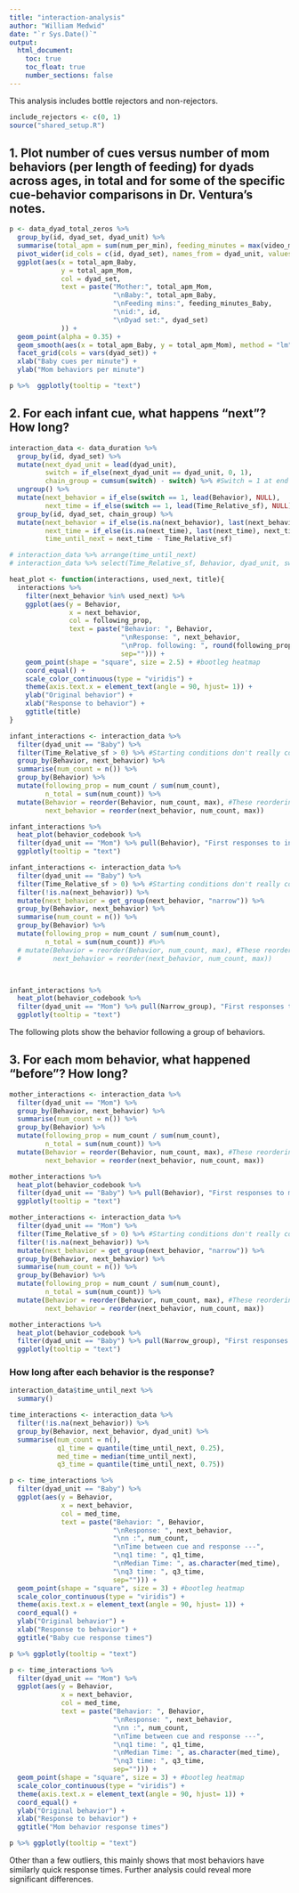 ```yaml
---
title: "interaction-analysis"
author: "William Medwid"
date: "`r Sys.Date()`"
output:
  html_document:
    toc: true
    toc_float: true
    number_sections: false
---
```


This analysis includes bottle rejectors and non-rejectors.

```r
include_rejectors <- c(0, 1)
source("shared_setup.R")
```


## 1. Plot number of cues versus number of mom behaviors (per length of feeding) for dyads across ages, in total and for some of the specific cue-behavior comparisons in Dr. Ventura’s notes.

```r
p <- data_dyad_total_zeros %>% 
  group_by(id, dyad_set, dyad_unit) %>% 
  summarise(total_apm = sum(num_per_min), feeding_minutes = max(video_mins)) %>% 
  pivot_wider(id_cols = c(id, dyad_set), names_from = dyad_unit, values_from = c(total_apm, feeding_minutes)) %>% 
  ggplot(aes(x = total_apm_Baby, 
             y = total_apm_Mom, 
             col = dyad_set,
             text = paste("Mother:", total_apm_Mom,
                          "\nBaby:", total_apm_Baby,
                          "\nFeeding mins:", feeding_minutes_Baby,
                          "\nid:", id,
                          "\nDyad set:", dyad_set)
             )) +
  geom_point(alpha = 0.35) +
  geom_smooth(aes(x = total_apm_Baby, y = total_apm_Mom), method = "lm", inherit.aes = FALSE) + #the text aes broke geom_smooth, so it's removed.
  facet_grid(cols = vars(dyad_set)) +
  xlab("Baby cues per minute") +
  ylab("Mom behaviors per minute")

p %>%  ggplotly(tooltip = "text")
```



## 2. For each infant cue, what happens “next”?  How long?

```r
interaction_data <- data_duration %>% 
  group_by(id, dyad_set) %>% 
  mutate(next_dyad_unit = lead(dyad_unit),
         switch = if_else(next_dyad_unit == dyad_unit, 0, 1),
         chain_group = cumsum(switch) - switch) %>% #Switch = 1 at end of group, chain group changes at start of new group
  ungroup() %>% 
  mutate(next_behavior = if_else(switch == 1, lead(Behavior), NULL),
         next_time = if_else(switch == 1, lead(Time_Relative_sf), NULL)) %>% 
  group_by(id, dyad_set, chain_group) %>% 
  mutate(next_behavior = if_else(is.na(next_behavior), last(next_behavior), next_behavior),
         next_time = if_else(is.na(next_time), last(next_time), next_time),
         time_until_next = next_time - Time_Relative_sf)

# interaction_data %>% arrange(time_until_next)
# interaction_data %>% select(Time_Relative_sf, Behavior, dyad_unit, switch, chain_group, next_time, time_until_next) %>% arrange(time_until_next)
```

```r
heat_plot <- function(interactions, used_next, title){
  interactions %>%
    filter(next_behavior %in% used_next) %>%
    ggplot(aes(y = Behavior,
               x = next_behavior,
               col = following_prop,
               text = paste("Behavior: ", Behavior,
                            "\nResponse: ", next_behavior,
                            "\nProp. following: ", round(following_prop, 2), " (", num_count, "/", n_total, ")",
                            sep=""))) +
    geom_point(shape = "square", size = 2.5) + #bootleg heatmap
    coord_equal() +
    scale_color_continuous(type = "viridis") +
    theme(axis.text.x = element_text(angle = 90, hjust= 1)) +
    ylab("Original behavior") +
    xlab("Response to behavior") +
    ggtitle(title)
}
```


```r
infant_interactions <- interaction_data %>% 
  filter(dyad_unit == "Baby") %>% 
  filter(Time_Relative_sf > 0) %>% #Starting conditions don't really count
  group_by(Behavior, next_behavior) %>% 
  summarise(num_count = n()) %>% 
  group_by(Behavior) %>% 
  mutate(following_prop = num_count / sum(num_count),
         n_total = sum(num_count)) %>% 
  mutate(Behavior = reorder(Behavior, num_count, max), #These reorderings don't work as intended yet
         next_behavior = reorder(next_behavior, num_count, max))

infant_interactions %>% 
  heat_plot(behavior_codebook %>% 
  filter(dyad_unit == "Mom") %>% pull(Behavior), "First responses to infant behaviors") %>% 
  ggplotly(tooltip = "text")
```

```r
infant_interactions <- interaction_data %>% 
  filter(dyad_unit == "Baby") %>% 
  filter(Time_Relative_sf > 0) %>% #Starting conditions don't really count
  filter(!is.na(next_behavior)) %>%  
  mutate(next_behavior = get_group(next_behavior, "narrow")) %>% 
  group_by(Behavior, next_behavior) %>% 
  summarise(num_count = n()) %>% 
  group_by(Behavior) %>% 
  mutate(following_prop = num_count / sum(num_count),
         n_total = sum(num_count)) #%>% 
  # mutate(Behavior = reorder(Behavior, num_count, max), #These reorderings don't work as intended yet
  #        next_behavior = reorder(next_behavior, num_count, max))



infant_interactions %>% 
  heat_plot(behavior_codebook %>% 
  filter(dyad_unit == "Mom") %>% pull(Narrow_group), "First responses to infant behaviors (by category)") %>% 
  ggplotly(tooltip = "text")
```

The following plots show the behavior following a group of behaviors.


## 3. For each mom behavior, what happened “before”? How long?

```r
mother_interactions <- interaction_data %>% 
  filter(dyad_unit == "Mom") %>% 
  group_by(Behavior, next_behavior) %>% 
  summarise(num_count = n()) %>% 
  group_by(Behavior) %>% 
  mutate(following_prop = num_count / sum(num_count),
         n_total = sum(num_count)) %>% 
  mutate(Behavior = reorder(Behavior, num_count, max), #These reorderings don't work as intended yet
         next_behavior = reorder(next_behavior, num_count, max))

mother_interactions %>% 
  heat_plot(behavior_codebook %>% 
  filter(dyad_unit == "Baby") %>% pull(Behavior), "First responses to mother behaviors") %>% 
  ggplotly(tooltip = "text")
```

```r
mother_interactions <- interaction_data %>% 
  filter(dyad_unit == "Mom") %>% 
  filter(Time_Relative_sf > 0) %>% #Starting conditions don't really count
  filter(!is.na(next_behavior)) %>%
  mutate(next_behavior = get_group(next_behavior, "narrow")) %>% 
  group_by(Behavior, next_behavior) %>% 
  summarise(num_count = n()) %>% 
  group_by(Behavior) %>% 
  mutate(following_prop = num_count / sum(num_count),
         n_total = sum(num_count)) %>% 
  mutate(Behavior = reorder(Behavior, num_count, max), #These reorderings don't work as intended yet
         next_behavior = reorder(next_behavior, num_count, max))

mother_interactions %>% 
  heat_plot(behavior_codebook %>% 
  filter(dyad_unit == "Baby") %>% pull(Narrow_group), "First responses to mother behaviors") %>% 
  ggplotly(tooltip = "text")
```

### How long after each behavior is the response?

```r
interaction_data$time_until_next %>% 
  summary()

time_interactions <- interaction_data %>% 
  filter(!is.na(next_behavior)) %>% 
  group_by(Behavior, next_behavior, dyad_unit) %>% 
  summarise(num_count = n(),
            q1_time = quantile(time_until_next, 0.25),
            med_time = median(time_until_next),
            q3_time = quantile(time_until_next, 0.75))

p <- time_interactions %>% 
  filter(dyad_unit == "Baby") %>% 
  ggplot(aes(y = Behavior,
             x = next_behavior,
             col = med_time,
             text = paste("Behavior: ", Behavior,
                          "\nResponse: ", next_behavior,
                          "\nn :", num_count,
                          "\nTime between cue and response ---",
                          "\nq1 time: ", q1_time,
                          "\nMedian Time: ", as.character(med_time),
                          "\nq3 time: ", q3_time,
                          sep=""))) +
  geom_point(shape = "square", size = 3) + #bootleg heatmap
  scale_color_continuous(type = "viridis") +
  theme(axis.text.x = element_text(angle = 90, hjust= 1)) +
  coord_equal() +
  ylab("Original behavior") +
  xlab("Response to behavior") +
  ggtitle("Baby cue response times")

p %>% ggplotly(tooltip = "text")

p <- time_interactions %>% 
  filter(dyad_unit == "Mom") %>% 
  ggplot(aes(y = Behavior,
             x = next_behavior,
             col = med_time,
             text = paste("Behavior: ", Behavior,
                          "\nResponse: ", next_behavior,
                          "\nn :", num_count,
                          "\nTime between cue and response ---",
                          "\nq1 time: ", q1_time,
                          "\nMedian Time: ", as.character(med_time),
                          "\nq3 time: ", q3_time,
                          sep=""))) +
  geom_point(shape = "square", size = 3) + #bootleg heatmap
  scale_color_continuous(type = "viridis") +
  theme(axis.text.x = element_text(angle = 90, hjust= 1)) +
  coord_equal() +
  ylab("Original behavior") +
  xlab("Response to behavior") +
  ggtitle("Mom behavior response times")

p %>% ggplotly(tooltip = "text")

```

Other than a few outliers, this mainly shows that most behaviors have similarly quick response times. Further analysis could reveal more significant differences.

